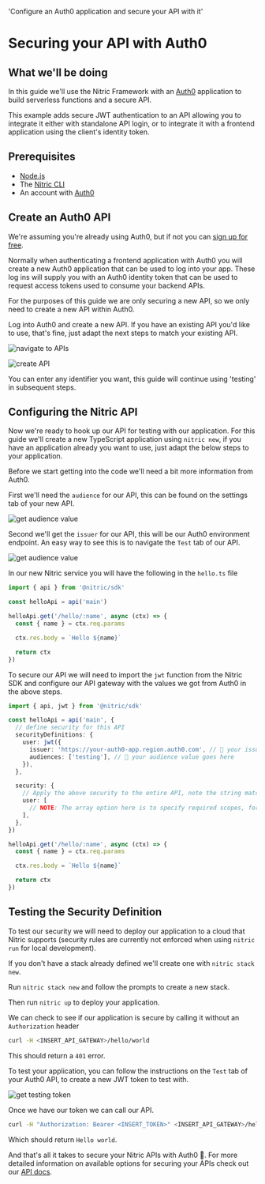   'Configure an Auth0 application and secure your API with it'

# Securing your API with Auth0

## What we'll be doing

In this guide we'll use the Nitric Framework with an [Auth0](https://auth0.com/) application to build serverless functions and a secure API.

This example adds secure JWT authentication to an API allowing you to integrate it either with standalone API login, or to integrate it with a frontend application using the client's identity token.

## Prerequisites

- [Node.js](https://nodejs.org/en/download/)
- The [Nitric CLI](/getting-started/installation)
- An account with [Auth0](https://auth0.com/)

## Create an Auth0 API

We're assuming you're already using Auth0, but if not you can [sign up for free](https://auth0.com/).

Normally when authenticating a frontend application with Auth0 you will create a new Auth0 application that can be used to log into your app. These log ins will supply you with an Auth0 identity token that can be used to request access tokens used to consume your backend APIs.

For the purposes of this guide we are only securing a new API, so we only need to create a new API within Auth0.

Log into Auth0 and create a new API. If you have an existing API you'd like to use, that's fine, just adapt the next steps to match your existing API.

![navigate to APIs](/docs/images/guides/auth0/auth0-navigate-apis.png)

![create API](/docs/images/guides/auth0/auth0-create-api.png)

<Note>
  You can enter any identifier you want, this guide will continue using
  'testing' in subsequent steps.
</Note>

## Configuring the Nitric API

Now we're ready to hook up our API for testing with our application. For this guide we'll create a new TypeScript application using `nitric new`, if you have an application already you want to use, just adapt the below steps to your application.

Before we start getting into the code we'll need a bit more information from Auth0.

First we'll need the `audience` for our API, this can be found on the settings tab of your new API.

![get audience value](/docs/images/guides/auth0/auth0-get-audience.png)

Second we'll get the `issuer` for our API, this will be our Auth0 environment endpoint. An easy way to see this is to navigate the `Test` tab of our API.

![get audience value](/docs/images/guides/auth0/auth0-get-issuer.png)

In our new Nitric service you will have the following in the `hello.ts` file

```typescript
import { api } from '@nitric/sdk'

const helloApi = api('main')

helloApi.get('/hello/:name', async (ctx) => {
  const { name } = ctx.req.params

  ctx.res.body = `Hello ${name}`

  return ctx
})
```

To secure our API we will need to import the `jwt` function from the Nitric SDK and configure our API gateway with the values we got from Auth0 in the above steps.

```typescript
import { api, jwt } from '@nitric/sdk'

const helloApi = api('main', {
  // define security for this API
  securityDefinitions: {
    user: jwt({
      issuer: 'https://your-auth0-app.region.auth0.com', // 👀 your issuer value goes here
      audiences: ['testing'], // 👀 your audience value goes here
    }),
  },

  security: {
    // Apply the above security to the entire API, note the string matches the above key
    user: [
      // NOTE: The array option here is to specify required scopes, for simplicity we'll leave this blank for now
    ],
  },
})

helloApi.get('/hello/:name', async (ctx) => {
  const { name } = ctx.req.params

  ctx.res.body = `Hello ${name}`

  return ctx
})
```

## Testing the Security Definition

To test our security we will need to deploy our application to a cloud that Nitric supports (security rules are currently not enforced when using `nitric run` for local development).

If you don't have a stack already defined we'll create one with `nitric stack new`.

Run `nitric stack new` and follow the prompts to create a new stack.

Then run `nitric up` to deploy your application.

We can check to see if our application is secure by calling it without an `Authorization` header

```bash
curl -H <INSERT_API_GATEWAY>/hello/world
```

This should return a `401` error.

To test your application, you can follow the instructions on the `Test` tab of your Auth0 API, to create a new JWT token to test with.

![get testing token](/docs/images/guides/auth0/auth0-get-jwt.png)

Once we have our token we can call our API.

```bash
curl -H "Authorization: Bearer <INSERT_TOKEN>" <INSERT_API_GATEWAY>/hello/world
```

Which should return `Hello world`.

And that's all it takes to secure your Nitric APIs with Auth0 🎉. For more detailed information on available options for securing your APIs check out our [API docs](https://nitric.io/docs).
